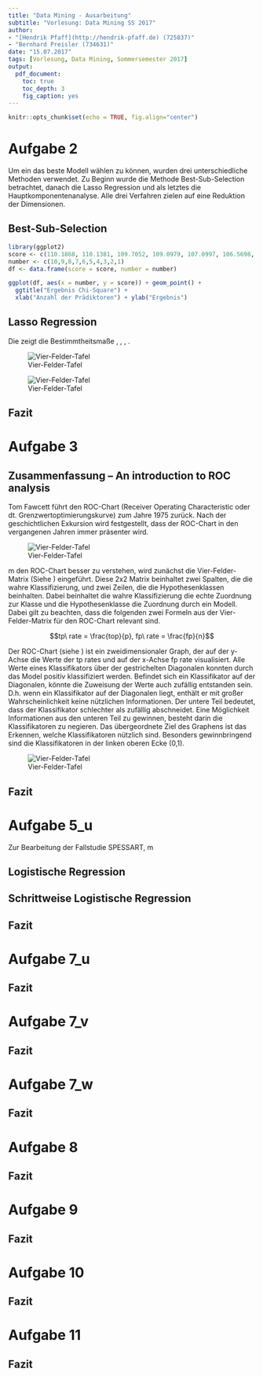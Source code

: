 ```yaml
---
title: "Data Mining - Ausarbeitung"
subtitle: "Vorlesung: Data Mining SS 2017"
author: 
- "[Hendrik Pfaff](http://hendrik-pfaff.de) (725837)"
- "Bernhard Preisler (734631)"
date: "15.07.2017"
tags: [Vorlesung, Data Mining, Sommersemester 2017]
output:
  pdf_document:
    toc: true
    toc_depth: 3
    fig_caption: yes
---
```


```r
knitr::opts_chunk$set(echo = TRUE, fig.align="center")
```

\newpage
# Aufgabe 2
Um ein das beste Modell wählen zu können, wurden drei unterschiedliche Methoden verwendet. Zu Beginn wurde die Methode Best-Sub-Selection betrachtet, danach die Lasso Regression und als letztes die Hauptkomponentenanalyse. Alle drei Verfahren zielen auf eine Reduktion der Dimensionen.

## Best-Sub-Selection

```r
library(ggplot2)
score <- c(110.1868, 110.1381, 109.7052, 109.0979, 107.0997, 106.5698, 100.6671, 95.4420, 88.9431, 81.3070)
number <- c(10,9,8,7,6,5,4,3,2,1)
df <- data.frame(score = score, number = number)

ggplot(df, aes(x = number, y = score)) + geom_point() + 
  ggtitle("Ergebnis Chi-Square") +
  xlab("Anzahl der Prädiktoren") + ylab("Ergebnis")

```


## Lasso Regression

Die \autoref{fig:lasso_criteria_for_y} zeigt die Bestimmtheitsmaße \textit{AIC}, \textit{AICC}, \textit{SBC}, \textit{Adj R-Sq}. 

![Vier-Felder-Tafel \label{fig:lasso_criteria_for_y}](figures/lasso_criteria_for_y.PNG)

![Vier-Felder-Tafel \label{fig:lasso_model}](figures/lasso_model.PNG)


## Fazit

\newpage
# Aufgabe 3
## Zusammenfassung – An introduction to ROC analysis

Tom Fawcett führt den ROC-Chart (Receiver Operating Characteristic oder dt. Grenzwertoptimierungskurve) zum Jahre 1975 zurück. Nach der geschichtlichen Exkursion wird festgestellt, dass der ROC-Chart in den vergangenen Jahren immer präsenter wird.

![Vier-Felder-Tafel \label{fig:four-field-matrix}](figures/four-field-matrix-tp-fp.PNG)

m den ROC-Chart besser zu verstehen, wird zunächst die Vier-Felder-Matrix (Siehe \autoref{fig:four-field-matrix}) eingeführt. Diese 2x2 Matrix beinhaltet zwei Spalten, die die wahre Klassifizierung, und zwei Zeilen, die die Hypothesenklassen beinhalten. Dabei beinhaltet die wahre Klassifizierung die echte Zuordnung zur Klasse und die Hypothesenklasse die Zuordnung durch ein Modell. Dabei gilt zu beachten, dass die folgenden zwei Formeln aus der Vier-Felder-Matrix für den ROC-Chart relevant sind.

$$tp\ rate = \frac{top}{p}, fp\ rate = \frac{fp}{n}$$

Der ROC-Chart (siehe \autoref{fig:roc-graph}) ist ein zweidimensionaler Graph, der auf der y-Achse die Werte der tp rates und auf der x-Achse fp rate visualisiert. Alle Werte eines Klassifikators über der gestrichelten Diagonalen konnten durch das Model positiv klassifiziert werden. Befindet sich ein Klassifikator auf der Diagonalen, könnte die Zuweisung der Werte auch zufällig entstanden sein. D.h. wenn ein Klassifikator auf der Diagonalen liegt, enthält er mit großer Wahrscheinlichkeit keine nützlichen Informationen. Der untere Teil bedeutet, dass der Klassifikator schlechter als zufällig abschneidet. Eine Möglichkeit Informationen aus den unteren Teil zu gewinnen, besteht darin die Klassifikatoren zu negieren. Das übergeordnete Ziel des Graphens ist das Erkennen, welche Klassifikatoren nützlich sind. Besonders gewinnbringend sind die Klassifikatoren in der linken oberen Ecke (0,1).

![Vier-Felder-Tafel \label{fig:roc-graph}](figures/roc_graph.PNG)

## Fazit


# Aufgabe 5_u
Zur Bearbeitung der Fallstudie SPESSART, m

## Logistische Regression

## Schrittweise Logistische Regression

## Fazit


# Aufgabe 7_u

## Fazit


# Aufgabe 7_v

## Fazit


# Aufgabe 7_w

## Fazit


# Aufgabe 8

## Fazit


# Aufgabe 9 <!-- 2 out of 3 -->

## Fazit


# Aufgabe 10 <!-- 2 out of 3 -->

## Fazit


# Aufgabe 11 <!-- 2 out of 3 -->

## Fazit